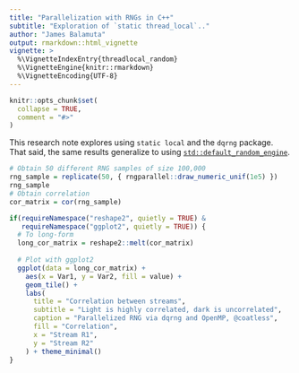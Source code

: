 ```yaml
---
title: "Parallelization with RNGs in C++"
subtitle: "Exploration of `static thread_local`.." 
author: "James Balamuta"
output: rmarkdown::html_vignette
vignette: >
  %\VignetteIndexEntry{threadlocal_random}
  %\VignetteEngine{knitr::rmarkdown}
  %\VignetteEncoding{UTF-8}
---
```


```r
knitr::opts_chunk$set(
  collapse = TRUE,
  comment = "#>"
)
```

This research note explores using `static local` and the `dqrng` package.
That said, the same results generalize to using 
[`std::default_random_engine`](http://www.cplusplus.com/reference/random/default_random_engine/).

```r
# Obtain 50 different RNG samples of size 100,000
rng_sample = replicate(50, { rngparallel::draw_numeric_unif(1e5) })
rng_sample
# Obtain correlation
cor_matrix = cor(rng_sample)

if(requireNamespace("reshape2", quietly = TRUE) &
   requireNamespace("ggplot2", quietly = TRUE)) {
  # To long-form
  long_cor_matrix = reshape2::melt(cor_matrix)
  
  # Plot with ggplot2
  ggplot(data = long_cor_matrix) +
    aes(x = Var1, y = Var2, fill = value) +
    geom_tile() +
    labs(
      title = "Correlation between streams",
      subtitle = "Light is highly correlated, dark is uncorrelated",
      caption = "Parallelized RNG via dqrng and OpenMP, @coatless",
      fill = "Correlation",
      x = "Stream R1",
      y = "Stream R2"
    ) + theme_minimal()
}
```

